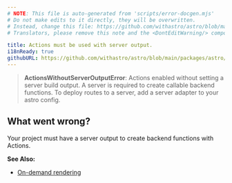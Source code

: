 ```yaml
---
# NOTE: This file is auto-generated from 'scripts/error-docgen.mjs'
# Do not make edits to it directly, they will be overwritten.
# Instead, change this file: https://github.com/withastro/astro/blob/main/packages/astro/src/core/errors/errors-data.ts
# Translators, please remove this note and the <DontEditWarning/> component.

title: Actions must be used with server output.
i18nReady: true
githubURL: https://github.com/withastro/astro/blob/main/packages/astro/src/core/errors/errors-data.ts
---
```


<DontEditWarning />


> **ActionsWithoutServerOutputError**: Actions enabled without setting a server build output. A server is required to create callable backend functions. To deploy routes to a server, add a server adapter to your astro config.

## What went wrong?
Your project must have a server output to create backend functions with Actions.

**See Also:**
-  [On-demand rendering](/en/basics/rendering/#on-demand-rendered)


